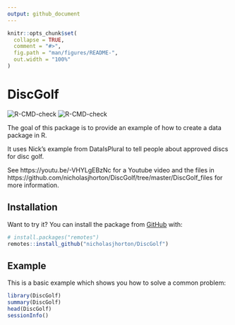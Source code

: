 ```yaml
---
output: github_document
---
```


<!-- README.md is generated from README.Rmd. Please edit that file -->

```r
knitr::opts_chunk$set(
  collapse = TRUE,
  comment = "#>",
  fig.path = "man/figures/README-",
  out.width = "100%"
)
```

# DiscGolf

<!-- badges: start -->
![R-CMD-check](https://github.com/nicholasjhorton/DiscGolf/workflows/R-CMD-check/badge.svg)
![R-CMD-check](https://github.com/nicholasjhorton/DiscGolf/workflows/render-README/badge.svg)
<!-- badges: end -->


The goal of this package is to provide an example of how to create a data package in R.

It uses Nick's example from DataIsPlural to tell people about approved discs for disc golf.

See https://youtu.be/-VHYLgEBzNc for a Youtube video and the files in https://github.com/nicholasjhorton/DiscGolf/tree/master/DiscGolf_files for more information. 

## Installation

Want to try it?
You can install the package from [GitHub](https://github.com/) with:

```r
# install.packages("remotes")
remotes::install_github("nicholasjhorton/DiscGolf")
```
## Example

This is a basic example which shows you how to solve a common problem:

```r
library(DiscGolf)
summary(DiscGolf)
head(DiscGolf)
sessionInfo()
```

